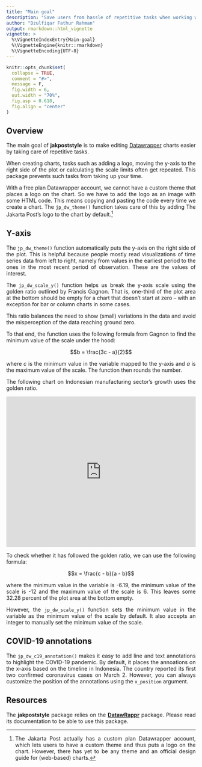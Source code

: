 ```yaml
---
title: "Main goal"
description: "Save users from hassle of repetitive tasks when working with Datawrapper charts"
author: "Dzulfiqar Fathur Rahman"
output: rmarkdown::html_vignette
vignette: >
  %\VignetteIndexEntry{Main-goal}
  %\VignetteEngine{knitr::rmarkdown}
  %\VignetteEncoding{UTF-8}
---
```


```r
knitr::opts_chunk$set(
  collapse = TRUE,
  comment = "#>",
  message = F,
  fig.width = 6, 
  out.width = "70%",
  fig.asp = 0.618,
  fig.align = "center"
)
```

<style>
body {
text-align: justify
}
</style>

## Overview

The main goal of **jakpoststyle** is to make editing [Datawrapper](https://www.datawrapper.de/) charts easier by taking care of repetitive tasks.

When creating charts, tasks such as adding a logo, moving the y-axis to the right side of the plot or calculating the scale limits often get repeated. This package prevents such tasks from taking up your time.

With a free plan Datawrapper account, we cannot have a custom theme that places a logo on the chart. So we have to add the logo as an image with some HTML code. This means copying and pasting the code every time we create a chart. The `jp_dw_theme()` function takes care of this by adding The Jakarta Post's logo to the chart by default.[^1]

[^1]: The Jakarta Post actually has a custom plan Datawrapper account, which lets users to have a custom theme and thus puts a logo on the chart. However, there has yet to be any theme and an official design guide for (web-based) charts.

## Y-axis

The `jp_dw_theme()` function automatically puts the y-axis on the right side of the plot. This is helpful because people mostly read visualizations of time series data from left to right, namely from values in the earliest period to the ones in the most recent period of observation. These are the values of interest.

The `jp_dw_scale_y()` function helps us break the y-axis scale using the golden ratio outlined by Francis Gagnon. That is, one-third of the plot area at the bottom should be empty for a chart that doesn't start at zero -- with an exception for bar or column charts in some cases. 

This ratio balances the need to show (small) variations in the data and avoid the misperception of the data reaching ground zero. 

To that end, the function uses the following formula from Gagnon to find the minimum value of the scale under the hood:

$$b = \frac{3c - a}{2}$$

where *c* is the minimum value in the variable mapped to the y-axis and *a* is the maximum value of the scale. The function then rounds the number.

The following chart on Indonesian manufacturing sector's growth uses the golden ratio.

<iframe title="Pandemic slowdown" aria-label="Interactive line chart" id="datawrapper-chart-WQfwE" src="https://datawrapper.dwcdn.net/WQfwE/4/" scrolling="no" frameborder="0" style="width: 0; min-width: 100% !important; border: none;" height="400"></iframe><script type="text/javascript">!function(){"use strict";window.addEventListener("message",(function(a){if(void 0!==a.data["datawrapper-height"])for(var e in a.data["datawrapper-height"]){var t=document.getElementById("datawrapper-chart-"+e)||document.querySelector("iframe[src*='"+e+"']");t&&(t.style.height=a.data["datawrapper-height"][e]+"px")}}))}();
</script>

To check whether it has followed the golden ratio, we can use the following formula:

$$x = \frac{c - b}{a - b}$$

where the minimum value in the variable is -6.19, the minimum value of the scale is -12 and the maximum value of the scale is 6. This leaves some 32.28 percent of the plot area at the bottom empty.

However, the `jp_dw_scale_y()` function sets the minimum value in the variable as the minimum value of the scale by default. It also accepts an integer to manually set the minimum value of the scale.

## COVID-19 annotations

The `jp_dw_c19_annotation()` makes it easy to add line and text annotations to highlight the COVID-19 pandemic. By default, it places the annoations on the x-axis based on the timeline in Indonesia. The country reported its first two confirmed coronavirus cases on March 2. However,  you can always customize the position of the annotations using the `x_position` argument.

## Resources

The __jakpoststyle__ package relies on the [__DatawRappr__](https://munichrocker.github.io/DatawRappr/) package. Please read its documentation to be able to use this package.
